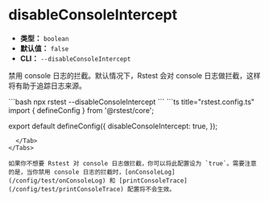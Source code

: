 # disableConsoleIntercept

- **类型：** `boolean`
- **默认值：** `false`
- **CLI：** `--disableConsoleIntercept`

禁用 console 日志的拦截。默认情况下，Rstest 会对 console 日志做拦截，这样将有助于追踪日志来源。


<Tabs defaultValue='rstest.config.ts'>
  <Tab label="CLI">
  ```bash
  npx rstest --disableConsoleIntercept
  ```
  </Tab>
  <Tab label="rstest.config.ts">
```ts title="rstest.config.ts"
import { defineConfig } from '@rstest/core';

export default defineConfig({
  disableConsoleIntercept: true,
});
```
  </Tab>
</Tabs>

如果你不想要 Rstest 对 console 日志做拦截，你可以将此配置设为 `true`。需要注意的是，当你禁用 console 日志的拦截时，[onConsoleLog](/config/test/onConsoleLog) 和 [printConsoleTrace](/config/test/printConsoleTrace) 配置将不会生效。

